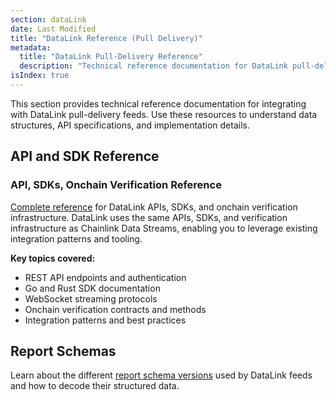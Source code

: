 ```yaml
---
section: dataLink
date: Last Modified
title: "DataLink Reference (Pull Delivery)"
metadata:
  title: "DataLink Pull-Delivery Reference"
  description: "Technical reference documentation for DataLink pull-delivery feeds, including APIs, SDKs, and report schemas."
isIndex: true
---
```


This section provides technical reference documentation for integrating with DataLink pull-delivery feeds. Use these resources to understand data structures, API specifications, and implementation details.

## API and SDK Reference

### API, SDKs, Onchain Verification Reference

[Complete reference](/datalink/pull-delivery/reference/api-sdk-onchain-verification) for DataLink APIs, SDKs, and onchain verification infrastructure. DataLink uses the same APIs, SDKs, and verification infrastructure as Chainlink Data Streams, enabling you to leverage existing integration patterns and tooling.

**Key topics covered:**

- REST API endpoints and authentication
- Go and Rust SDK documentation
- WebSocket streaming protocols
- Onchain verification contracts and methods
- Integration patterns and best practices

## Report Schemas

Learn about the different [report schema versions](/datalink/pull-delivery/reference/report-schemas) used by DataLink feeds and how to decode their structured data.
